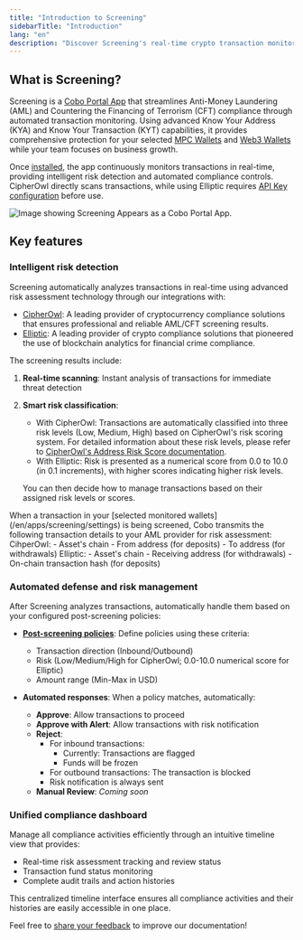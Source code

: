 ```yaml
---
title: "Introduction to Screening"
sidebarTitle: "Introduction"
lang: "en"
description: "Discover Screening's real-time crypto transaction monitoring with KYA/KYT capabilities. Automate AML/CFT compliance with risk detection and smart policy enforcement."
---
```


## What is Screening?

Screening is a [Cobo Portal App](/en/apps/introduction) that streamlines Anti-Money Laundering (AML) and Countering the Financing of Terrorism (CFT) compliance through automated transaction monitoring. Using advanced Know Your Address (KYA) and Know Your Transaction (KYT) capabilities, it provides comprehensive protection for your selected [MPC Wallets](/en/portal/mpc-wallets/introduction) and [Web3 Wallets](/en/portal/custodial-wallets/web3-wallets/set-up) while your team focuses on business growth.

Once [installed](/en/apps/screening/set-up), the app continuously monitors transactions in real-time, providing intelligent risk detection and automated compliance controls. CipherOwl directly scans transactions, while using Elliptic requires [API Key configuration](/en/apps/screening/screening-settings#aml-provider-settings) before use.

<img src="/en/images/portal-apps/screening/screening-in-app-store.png" className="screenshot_modal" alt="Image showing Screening Appears as a Cobo Portal App."/>

## Key features

### Intelligent risk detection

Screening automatically analyzes transactions in real-time using advanced risk assessment technology through our integrations with:

- [CipherOwl](https://www.cipherowl.com/): A leading provider of cryptocurrency compliance solutions that ensures professional and reliable AML/CFT screening results.
- [Elliptic](https://www.elliptic.co/): A leading provider of crypto compliance solutions that pioneered the use of blockchain analytics for financial crime compliance.

The screening results include:

1. **Real-time scanning**: Instant analysis of transactions for immediate threat detection
2. **Smart risk classification**: 
   - With CipherOwl: Transactions are automatically classified into three risk levels (Low, Medium, High) based on CipherOwl's risk scoring system. For detailed information about these risk levels, please refer to [CipherOwl's Address Risk Score documentation](https://s.cipherowl.ai/Address-Risk-Score-1a0d90dd030f80b5904cd4aa76e15cea).
   - With Elliptic: Risk is presented as a numerical score from 0.0 to 10.0 (in 0.1 increments), with higher scores indicating higher risk levels.
   
   You can then decide how to manage transactions based on their assigned risk levels or scores.

<Info>
When a transaction in your [selected monitored wallets](/en/apps/screening/settings) is being screened, Cobo transmits the following transaction details to your AML provider for risk assessment:
CihperOwl:
- Asset's chain
- From address (for deposits)
- To address (for withdrawals)
Elliptic:
- Asset's chain
- Receiving address (for withdrawals)
- On-chain transaction hash (for deposits)
</Info>

### Automated defense and risk management

After Screening analyzes transactions, automatically handle them based on your configured post-screening policies:

- [**Post-screening policies**](/en/apps/screening/risk-policies):
  Define policies using these criteria:
  - Transaction direction (Inbound/Outbound)
  - Risk (Low/Medium/High for CipherOwl; 0.0-10.0 numerical score for Elliptic)
  - Amount range (Min-Max in USD)

- **Automated responses**:
  When a policy matches, automatically:
  - **Approve**: Allow transactions to proceed
  - **Approve with Alert**: Allow transactions with risk notification
  - **Reject**:
    - For inbound transactions:
      - Currently: Transactions are flagged
      - Funds will be frozen
    - For outbound transactions: The transaction is blocked
    - Risk notification is always sent
  - **Manual Review**: *Coming soon*

### Unified compliance dashboard

Manage all compliance activities efficiently through an intuitive timeline view that provides:

- Real-time risk assessment tracking and review status
- Transaction fund status monitoring
- Complete audit trails and action histories

This centralized timeline interface ensures all compliance activities and their histories are easily accessible in one place.

<Tip>Feel free to [share your feedback](https://forms.zohopublic.com/cobo/form/DocumentFeedbackForm/formperma/QvLOhxJv1_JMsJ-1dleZ8Itb_7rzN-LtgvsDdxosoVI?referrername=manuals) to improve our documentation!</Tip>